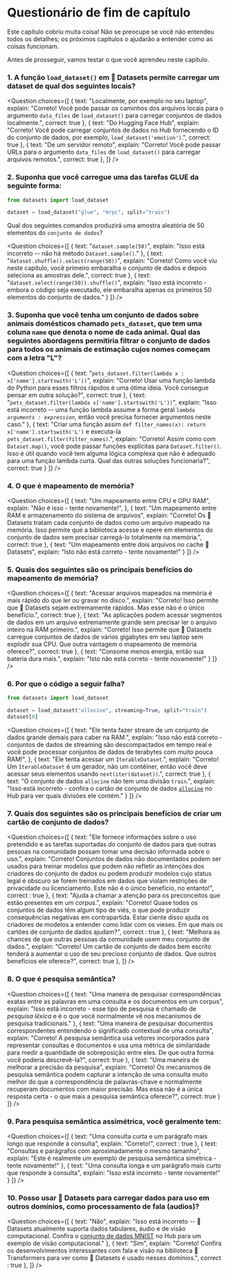 <!-- DISABLE-FRONTMATTER-SECTIONS -->

# Questionário de fim de capítulo

<CourseFloatingBanner
    chapter={5}
    classNames="absolute z-10 right-0 top-0"
/>
Este capítulo cobriu muita coisa! Não se preocupe se você não entendeu todos os detalhes; os próximos capítulos o ajudarão a entender como as coisas funcionam.

Antes de prosseguir, vamos testar o que você aprendeu neste capítulo.

### 1. A função `load_dataset()` em 🤗 Datasets permite carregar um dataset de qual dos seguintes locais?

<Question
	choices={[
		{
			text: "Localmente, por exemplo no seu laptop",
			explain: "Correto! Você pode passar os caminhos dos arquivos locais para o argumento <code>data_files</code> de <code>load_dataset()</code> para carregar conjuntos de dados localmente.",
			correct: true
		},
		{
			text: "Do Hugging Face Hub",
			explain: "Correto! Você pode carregar conjuntos de dados no Hub fornecendo o ID do conjunto de dados, por exemplo, <code>load_dataset('emotion')</code>.",
			correct: true
		},
		{
			text: "De um servidor remoto",
			explain: "Correto! Você pode passar URLs para o argumento <code>data_files</code> de <code>load_dataset()</code> para carregar arquivos remotos.",
			correct: true
		},
	]}
/>
### 2. Suponha que você carregue uma das tarefas GLUE da seguinte forma:

```py
from datasets import load_dataset

dataset = load_dataset("glue", "mrpc", split="train")
```

Qual dos seguintes comandos produzirá uma amostra aleatória de 50 elementos do `conjunto de dados`?

<Question
	choices={[
		{
			text: "<code>dataset.sample(50)</code>",
			explain: "Isso está incorreto -- não há método <code>Dataset.sample()</code>."
		},
		{
			text: "<code>dataset.shuffle().select(range(50))</code>",
			explain: "Correto! Como você viu neste capítulo, você primeiro embaralha o conjunto de dados e depois seleciona as amostras dele.",
			correct: true
		},
		{
			text: "<code>dataset.select(range(50)).shuffle()</code>",
			explain: "Isso está incorreto - embora o código seja executado, ele embaralha apenas os primeiros 50 elementos do conjunto de dados."
		}
	]}
/>

### 3. Suponha que você tenha um conjunto de dados sobre animais domésticos chamado `pets_dataset`, que tem uma coluna `name` que denota o nome de cada animal. Qual das seguintes abordagens permitiria filtrar o conjunto de dados para todos os animais de estimação cujos nomes começam com a letra "L"?

<Question
	choices={[
		{
			text: "<code>pets_dataset.filter(lambda x : x['name'].startswith('L'))</code>",
			explain: "Correto! Usar uma função lambda do Python para esses filtros rápidos é uma ótima ideia. Você consegue pensar em outra solução?",
			correct: true
		},
		{
			text: "<code>pets_dataset.filter(lambda x['name'].startswith('L'))</code>",
			explain: "Isso está incorreto -- uma função lambda assume a forma geral <code>lambda *arguments* : *expression*</code>, então você precisa fornecer argumentos neste caso."
		},
		{
			text: "Criar uma função assim <code>def filter_names(x): return x['name'].startswith('L')</code> e executa-la <code>pets_dataset.filter(filter_names)</code>.",
			explain: "Correto! Assim como com <code>Dataset.map()</code>, você pode passar funções explícitas para <code>Dataset.filter()</code>. Isso é útil quando você tem alguma lógica complexa que não é adequado para uma função lambda curta. Qual das outras soluções funcionaria?",
			correct: true
		}
	]}
/>

### 4. O que é mapeamento de memória?

<Question
	choices={[
		{
			text: "Um mapeamento entre CPU e GPU RAM",
			explain: "Não é isso - tente novamente!",
		},
		{
			text: "Um mapeamento entre RAM e armazenamento do sistema de arquivos",
			explain: "Correto! Os 🤗 Datasets tratam cada conjunto de dados como um arquivo mapeado na memória. Isso permite que a biblioteca acesse e opere em elementos do conjunto de dados sem precisar carregá-lo totalmente na memória.",
			correct: true
		},
		{
			text: "Um mapeamento entre dois arquivos no cache 🤗 Datasets",
			explain: "Isto não está correto - tente novamente!"
		}
	]}
/>

### 5. Quais dos seguintes são os principais benefícios do mapeamento de memória?

<Question
	choices={[
		{
			text: "Acessar arquivos mapeados na memória é mais rápido do que ler ou gravar no disco.",
			explain: "Correto! Isso permite que 🤗 Datasets sejam extremamente rápidos. Mas esse não é o único benefício.",
			correct: true
		},
		{
			text: "As aplicações podem acessar segmentos de dados em um arquivo extremamente grande sem precisar ler o arquivo inteiro na RAM primeiro.",
			explain: "Correto! Isso permite que 🤗 Datasets carregue conjuntos de dados de vários gigabytes em seu laptop sem explodir sua CPU. Que outra vantagem o mapeamento de memória oferece?",
			correct: true
		},
		{
			text: "Consome menos energia, então sua bateria dura mais.",
			explain: "Isto não está correto - tente novamente!"
		}
	]}
/>

### 6. Por que o código a seguir falha?

```py
from datasets import load_dataset

dataset = load_dataset("allocine", streaming=True, split="train")
dataset[0]
```

<Question
	choices={[
		{
			text: "Ele tenta fazer stream de um conjunto de dados grande demais para caber na RAM.",
			explain: "Isso não está correto - conjuntos de dados de streaming são descompactados em tempo real e você pode processar conjuntos de dados de terabytes com muito pouca RAM!",
		},
		{
			text: "Ele tenta acessar um <code>IterableDataset</code>.",
			explain: "Correto! Um <code>IterableDataset</code> é um gerador, não um contêiner, então você deve acessar seus elementos usando <code>next(iter(dataset))</code>.",
			correct: true
		},
		{
			text: "O conjunto de dados <code>allocine</code> não tem uma divisão <code>train</code>.",
			explain: "Isso está incorreto - confira o cartão de conjunto de dados [<code>allocine</code>](https://huggingface.co/datasets/allocine) no Hub para ver quais divisões ele contém."
		}
	]}
/>

### 7. Quais dos seguintes são os principais benefícios de criar um cartão de conjunto de dados?

<Question
	choices={[
		{
			text: "Ele fornece informações sobre o uso pretendido e as tarefas suportadas do conjunto de dados para que outras pessoas na comunidade possam tomar uma decisão informada sobre o uso.",
			explain: "Correto! Conjuntos de dados não documentados podem ser usados para treinar modelos que podem não refletir as intenções dos criadores do conjunto de dados ou podem produzir modelos cujo status legal é obscuro se forem treinados em dados que violam restrições de privacidade ou licenciamento. Este não é o único benefício, no entanto!",
			correct : true
		},
		{
			text: "Ajuda a chamar a atenção para os preconceitos que estão presentes em um corpus.",
			explain: "Correto! Quase todos os conjuntos de dados têm algum tipo de viés, o que pode produzir consequências negativas em contrapartida. Estar ciente disso ajuda os criadores de modelos a entender como lidar com os vieses. Em que mais os cartões de conjunto de dados ajudam?",
			correct : true
		},
		{
			text: "Melhora as chances de que outras pessoas da comunidade usem meu conjunto de dados.",
			explain: "Correto! Um cartão de conjunto de dados bem escrito tenderá a aumentar o uso de seu precioso conjunto de dados. Que outros benefícios ele oferece?",
			correct: true
		},
	]}
/>

### 8. O que é pesquisa semântica?

<Question
	choices={[
		{
			text: "Uma maneira de pesquisar correspondências exatas entre as palavras em uma consulta e os documentos em um corpus",
			explain: "Isso está incorreto - esse tipo de pesquisa é chamado de *pesquisa léxica* e é o que você normalmente vê nos mecanismos de pesquisa tradicionais."
		},
		{
			text: "Uma maneira de pesquisar documentos correspondentes entendendo o significado contextual de uma consulta",
			explain: "Correto! A pesquisa semântica usa vetores incorporados para representar consultas e documentos e usa uma métrica de similaridade para medir a quantidade de sobreposição entre eles. De que outra forma você poderia descrevê-la?",
			correct: true
		},
		{
			text: "Uma maneira de melhorar a precisão da pesquisa",
			explain: "Correto! Os mecanismos de pesquisa semântica podem capturar a intenção de uma consulta muito melhor do que a correspondência de palavras-chave e normalmente recuperam documentos com maior precisão. Mas essa não é a única resposta certa - o que mais a pesquisa semântica oferece?",
			correct: true
		}
	]}
/>

### 9. Para pesquisa semântica assimétrica, você geralmente tem:

<Question
	choices={[
		{
			text: "Uma consulta curta e um parágrafo mais longo que responde à consulta",
			explain: "Correto!",
			correct : true
		},
		{
			text: "Consultas e parágrafos com aproximadamente o mesmo tamanho",
			explain: "Este é realmente um exemplo de pesquisa semântica simétrica - tente novamente!"
		},
		{
			text: "Uma consulta longa e um parágrafo mais curto que responde à consulta",
			explain: "Isso está incorreto - tente novamente!"
		}
	]}
/>

### 10. Posso usar 🤗 Datasets para carregar dados para uso em outros domínios, como processamento de fala (audios)?

<Question
	choices={[
		{
			text: "Não",
			explain: "Isso está incorreto -- 🤗 Datasets atualmente suporta dados tabulares, áudio e de visão computacional. Confira o <a href='https://huggingface.co/datasets/mnist'>conjunto de dados MNIST</a> no Hub para um exemplo de visão computacional."
		},
		{
			text: "Sim",
			explain: "Correto! Confira os desenvolvimentos interessantes com fala e visão na biblioteca 🤗 Transformers para ver como 🤗 Datasets é usado nesses domínios.",
			correct : true
		},
	]}
/>

